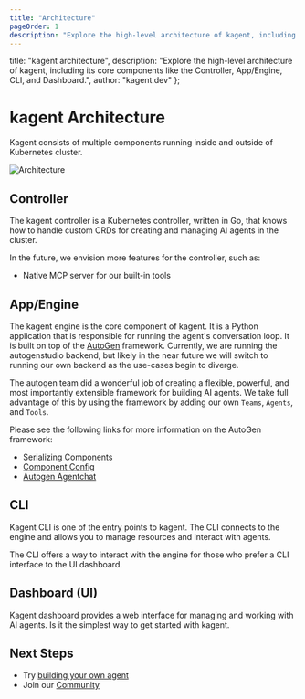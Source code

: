 ```yaml
---
title: "Architecture"
pageOrder: 1
description: "Explore the high-level architecture of kagent, including its core components like the Controller, App/Engine, CLI, and Dashboard."
---
```


  title: "kagent architecture",
  description: "Explore the high-level architecture of kagent, including its core components like the Controller, App/Engine, CLI, and Dashboard.",
  author: "kagent.dev"
};

# kagent Architecture

Kagent consists of multiple components running inside and outside of Kubernetes cluster.


![Architecture](/images/arch.png "kagent architecture")

## Controller

The kagent controller is a Kubernetes controller, written in Go, that knows how to handle custom CRDs for creating and managing AI agents in the cluster. 

In the future, we envision more features for the controller, such as:
- Native MCP server for our built-in tools

## App/Engine

The kagent engine is the core component of kagent. It is a Python application that is responsible for running the agent's conversation loop. It is built on top of the [AutoGen](https://github.com/microsoft/autogen) framework. Currently, we are running the autogenstudio backend, but likely in the near future we will switch to running our own backend as the use-cases begin to diverge.

The autogen team did a wonderful job of creating a flexible, powerful, and most importantly extensible framework for building AI agents. We take full advantage of this by using the framework by adding our own `Teams`, `Agents`, and `Tools`.

Please see the following links for more information on the AutoGen framework:

- [Serializing Components](https://microsoft.github.io/autogen/stable/user-guide/agentchat-user-guide/serialize-components.html)
- [Component Config](https://microsoft.github.io/autogen/stable/user-guide/core-user-guide/framework/component-config.html)
- [Autogen Agentchat](https://microsoft.github.io/autogen/stable/user-guide/agentchat-user-guide/index.html)

## CLI

Kagent CLI is one of the entry points to kagent. The CLI connects to the engine and allows you to manage resources and interact with agents.

The CLI offers a way to interact with the engine for those who prefer a CLI interface to the UI dashboard.


## Dashboard (UI)

Kagent dashboard provides a web interface for managing and working with AI agents. Is it the simplest way to get started with kagent.

## Next Steps

- Try [building your own agent](/docs/kagent/getting-started/first-agent)
- Join our [Community](https://discord.gg/Fu3k65f2k3)
